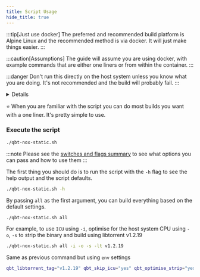 ```yaml
---
title: Script Usage
hide_title: true
---
```



:::tip[Just use docker]
The preferred and recommended build platform is Alpine Linux and the recommended method is via docker. It will just make things easier.
:::

:::caution[Assumptions]
The guide will assume you are using docker, with example commands that are either one liners or from within the container.
:::

:::danger
Don't run this directly on the host system unless you know what you are doing. It's not recommended and the build will probably fail.
:::

<Details summary="What to expect">![](/qbittorrent-nox-static/docs_images/script_usage/first-run.png)</Details>

⭐ When you are familiar with the script you can do most builds you want with a one liner. It's pretty simple to use.

### Execute the script

```bash
./qbt-nox-static.sh
```

:::note
Please see the [switches and flags summary](./build-help?id=switches-and-flags-summarised) to see what options you can pass and how to use them
:::

The first thing you should do is to run the script with the `-h` flag to see the help output and the script defaults.

```bash
./qbt-nox-static.sh -h
```

By passing `all` as the first argument, you can build everything based on the default settings.

```bash
./qbt-nox-static.sh all
```

For example, to use `ICU` using `-i`, optimise for the host system CPU using `-o`, `-s` to strip the binary and build using libtorrent v1.2.19

```bash
./qbt-nox-static.sh all -i -o -s -lt v1.2.19
```

Same as previous command but using `env` settings

```bash
qbt_libtorrent_tag="v1.2.19" qbt_skip_icu="yes" qbt_optimise_strip="yes" qbt_optimize="-march=native" ./qbt-nox-static.sh all
```
